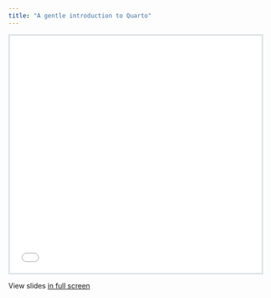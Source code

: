 ```yaml
---
title: "A gentle introduction to Quarto"
---
```


<style>
.slide-deck {
    border: 3px solid #dee2e6;
    width: 100%;
    height: 475px;
}
</style>

<div>
```{=html}
<iframe class="slide-deck" src="slides/quarto_intro_slides.html"></iframe>
```
</div>

View slides [in full screen](slides/quarto_intro_slides.qmd){target="_blank"}